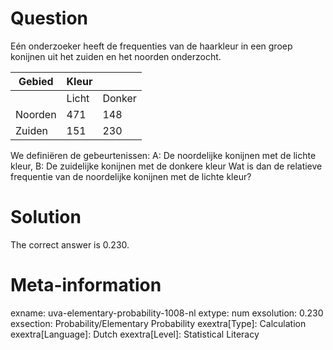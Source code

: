 Question
========

Eén onderzoeker heeft de frequenties van de haarkleur in een groep konijnen uit het zuiden en het noorden onderzocht.

|Gebied|Kleur|
|-|-|-|
| |Licht|Donker|
|Noorden|471|148|
|Zuiden|151|230|

We definiëren de gebeurtenissen:
A: De noordelijke konijnen met de lichte kleur,
B: De zuidelijke konijnen met de donkere kleur
Wat is dan de relatieve frequentie van de noordelijke konijnen met de lichte kleur?

Solution
========

The correct answer is 0.230.

Meta-information
================
exname: uva-elementary-probability-1008-nl 
extype: num 
exsolution: 0.230 
exsection: Probability/Elementary Probability 
exextra[Type]: Calculation 
exextra[Language]: Dutch 
exextra[Level]: Statistical Literacy 
